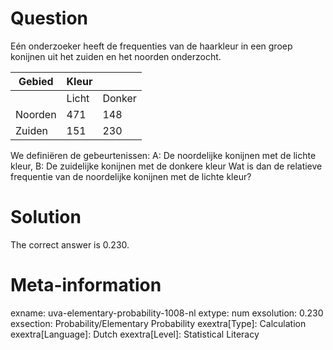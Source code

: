 Question
========

Eén onderzoeker heeft de frequenties van de haarkleur in een groep konijnen uit het zuiden en het noorden onderzocht.

|Gebied|Kleur|
|-|-|-|
| |Licht|Donker|
|Noorden|471|148|
|Zuiden|151|230|

We definiëren de gebeurtenissen:
A: De noordelijke konijnen met de lichte kleur,
B: De zuidelijke konijnen met de donkere kleur
Wat is dan de relatieve frequentie van de noordelijke konijnen met de lichte kleur?

Solution
========

The correct answer is 0.230.

Meta-information
================
exname: uva-elementary-probability-1008-nl 
extype: num 
exsolution: 0.230 
exsection: Probability/Elementary Probability 
exextra[Type]: Calculation 
exextra[Language]: Dutch 
exextra[Level]: Statistical Literacy 
